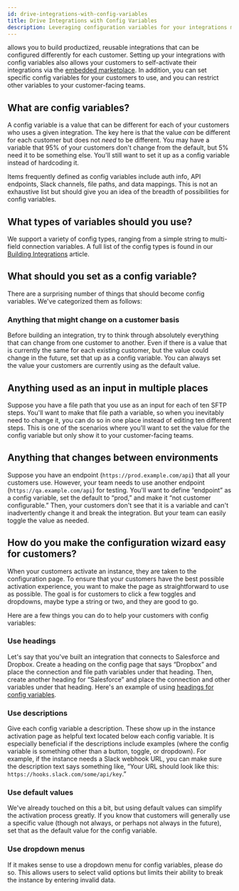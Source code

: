 ```yaml
---
id: drive-integrations-with-config-variables
title: Drive Integrations with Config Variables
description: Leveraging configuration variables for your integrations makes the integrations truly reusable.
---
```


 allows you to build productized, reusable integrations that can be configured differently for each customer. Setting up your integrations with config variables also allows your customers to self-activate their integrations via the [embedded marketplace](/docs/integration-marketplace/). In addition, you can set specific config variables for your customers to use, and you can restrict other variables to your customer-facing teams.

## What are config variables?

A config variable is a value that can be different for each of your customers who uses a given integration. The key here is that the value _can_ be different for each customer but does not _need_ to be different. You may have a variable that 95% of your customers don't change from the default, but 5% need it to be something else. You'll still want to set it up as a config variable instead of hardcoding it.

Items frequently defined as config variables include auth info, API endpoints, Slack channels, file paths, and data mappings. This is not an exhaustive list but should give you an idea of the breadth of possibilities for config variables.

## What types of variables should you use?

We support a variety of config types, ranging from a simple string to multi-field connection variables. A full list of the config types is found in our [Building Integrations](configuration-wizard.mdx#config-variable-data-types) article.

## What should you set as a config variable?

There are a surprising number of things that should become config variables. We've categorized them as follows:

### Anything that might change on a customer basis

Before building an integration, try to think through absolutely everything that can change from one customer to another. Even if there is a value that is currently the same for each existing customer, but the value could change in the future, set that up as a config variable. You can always set the value your customers are currently using as the default value.

## Anything used as an input in multiple places

Suppose you have a file path that you use as an input for each of ten SFTP steps. You'll want to make that file path a variable, so when you inevitably need to change it, you can do so in one place instead of editing ten different steps. This is one of the scenarios where you'll want to set the value for the config variable but only show it to your customer-facing teams.

## Anything that changes between environments

Suppose you have an endpoint (`https://prod.example.com/api`) that all your customers use. However, your team needs to use another endpoint (`https://qa.example.com/api`) for testing. You'll want to define “endpoint” as a config variable, set the default to “prod,” and make it “not customer configurable.” Then, your customers don't see that it is a variable and can't inadvertently change it and break the integration. But your team can easily toggle the value as needed.

## How do you make the configuration wizard easy for customers?

When your customers activate an instance, they are taken to the configuration page. To ensure that your customers have the best possible activation experience, you want to make the page as straightforward to use as possible. The goal is for customers to click a few toggles and dropdowns, maybe type a string or two, and they are good to go.

Here are a few things you can do to help your customers with config variables:

### Use headings

Let's say that you've built an integration that connects to Salesforce and Dropbox. Create a heading on the config page that says “Dropbox” and place the connection and file path variables under that heading. Then, create another heading for “Salesforce” and place the connection and other variables under that heading. Here's an example of using [headings for config variables](/quickstarts/configuration-driven-integration/#create-integration-config-variables).

### Use descriptions

Give each config variable a description. These show up in the instance activation page as helpful text located below each config variable. It is especially beneficial if the descriptions include examples (where the config variable is something other than a button, toggle, or dropdown). For example, if the instance needs a Slack webhook URL, you can make sure the description text says something like, “Your URL should look like this: `https://hooks.slack.com/some/api/key`.”

### Use default values

We've already touched on this a bit, but using default values can simplify the activation process greatly. If you know that customers will generally use a specific value (though not always, or perhaps not always in the future), set that as the default value for the config variable.

### Use dropdown menus

If it makes sense to use a dropdown menu for config variables, please do so. This allows users to select valid options but limits their ability to break the instance by entering invalid data.
